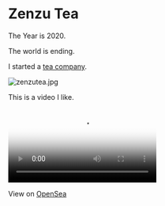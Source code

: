 
# Zenzu Tea

The Year is 2020.

The world is ending.

I started a [tea company](https://www.zenzutea.com/).

<Bleed>
    <Image src="/zenzutea.jpg" alt="zenzutea.jpg" width={2880} height={4250} />
</Bleed>

This is a video I like.

<Bleed>
  <video autoPlay controls controlsList="nodownload" loop playsInline poster="https://i.seadn.io/gae/1aHPfgzcA0wcsZ_iJw8-oMPI43fTjKE-1kZQaDJ4y-kS4B_w_mHIQpMs8zPtj2RbipG9Kw9xw0l7jtP-4EztZ8RGZZedFsI_GfB6zw" preload="metadata" >
      <source src="https://openseauserdata.com/files/2a4e43c430e84fe67e9c4d47ed8b972a.mp4#t=0.001" type="video/mp4"/>
  </video>
</Bleed>

View on [OpenSea](https://opensea.io/assets/ethereum/0x2a46f2ffd99e19a89476e2f62270e0a35bbf0756/71448/")